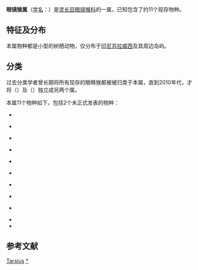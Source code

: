 {{Automatic taxobox
| taxon=Tarsius
| image = Spectral Tarsier Tarsius tarsier (7911590496).jpg
| image_width = 201px
| image_caption= {{le|幽灵眼鏡猴|Spectral tarsier}}（''Tarsius tarsier''）
| authority = {{le|Storr|Gottlieb Conrad Christian Storr}}, 1780
| type_species ={{le|幽灵眼鏡猴|Spectral tarsier}}<br>''Tarsius tarsier''
| type_species_authority =[[约翰·克里斯蒂安·波利卡普·埃克斯勒本|Erxleben]], 1777
| subdivision_ranks = [[种|种]]
| subdivision =
*{{le|戴安娜眼镜猴|Dian's tarsier}} ''{{lang|la|T. dentatus}}''
*{{le|拉里昂河眼镜猴|Lariang tarsier}} ''{{lang|la|T. lariang}}''
*{{le|珀伦岛眼镜猴|Peleng tarsier}} ''{{lang|la|T. pelengensis}}''
*{{le|桑格岛眼镜猴|Sangihe tarsier}} ''{{lang|la|T. sangirensis}}''
*{{le|幽灵眼鏡猴|Spectral tarsier}} ''{{lang|la|T. tarsier}}''
*{{le|锡奥岛眼镜猴|Siau Island tarsier}} ''{{lang|la|T. tumpara}}''
*{{le|侏儒眼镜猴|Pygmy tarsier}} ''{{lang|la|T. pumilus}}''
*{{le|华莱士眼镜猴|Wallace's tarsier}} ''{{lang|la|T. wallacei}}''
*{{le|望加锡眼镜猴|Tarsius fuscus}} ''{{lang|la|T. fuscus}}''
*{{lang|la|''T. '' sp. 1}}
*{{lang|la|''T. '' sp. 2}}
}}

'''眼镜猴属'''（[[学名|学名]]：''{{lang|la|Tarsius}}''）是[[灵长目|灵长目]][[眼镜猴科|眼镜猴科]]的一属，已知包含了约11个现存物种{{r|2010_Groves_Shekelle}}。

==特征及分布==
本属物种都是小型的树栖动物，仅分布于[[印尼|印尼]][[苏拉威西|苏拉威西]]及其周边岛屿{{r|2010_Groves_Shekelle}}。

==分类==
过去分类学者曾长期将所有现存的眼睛猴都被被归类于本属，直到2010年代，才将{{le|菲律宾眼镜猴|Philippine tarsier}}（''{{lang|la|Carlito syrichta}}''）及{{le|西部眼镜猴|Horsfield's tarsier}}（''{{lang|la|Cephalopachus bancanus}}''）独立成另两个属{{r|2010_Groves_Shekelle}}。

本属11个物种如下，包括2个未正式发表的物种{{r|2010_Groves_Shekelle}}：
*{{le|戴安娜眼镜猴|Dian's tarsier}} ''{{lang|la|Tarsius dentatus}}''
*{{le|拉里昂河眼镜猴|Lariang tarsier}} ''{{lang|la|Tarsius lariang}}''
*{{le|珀伦岛眼镜猴|Peleng tarsier}} ''{{lang|la|Tarsius pelengensis}}''
*{{le|桑格岛眼镜猴|Sangihe tarsier}} ''{{lang|la|Tarsius sangirensis}}''
*{{le|幽灵眼鏡猴|Spectral tarsier}} ''{{lang|la|Tarsius tarsier}}''
*{{le|锡奥岛眼镜猴|Siau Island tarsier}} ''{{lang|la|Tarsius tumpara}}''
*{{le|侏儒眼镜猴|Pygmy tarsier}} ''{{lang|la|Tarsius pumilus}}''
*{{le|华莱士眼镜猴|Wallace's tarsier}} ''{{lang|la|Tarsius wallacei}}''
*{{le|望加锡眼镜猴|Tarsius fuscus}} ''{{lang|la|Tarsius fuscus}}''
*{{lang|la|''Tarsius'' sp. 1}}
*{{lang|la|''Tarsius'' sp. 2}}

==参考文献==
{{reflist|refs=
<ref name=2010_Groves_Shekelle>{{cite journal | last1 = Groves | first1 = C. | last2 = Shekelle | first2 = M. | title = The Genera and Species of Tarsiidae | journal = International Journal of Primatology | volume = 31 | issue = 6 | pages = 1071–1082 | year = 2010 | url = http://www.springerlink.com/content/j3712t1357863121/fulltext.pdf | format = PDF | doi = 10.1007/s10764-010-9443-1 }}{{Dead link|date=2020年3月 |bot=InternetArchiveBot |fix-attempted=yes }}</ref>
}}
{{簡鼻亞目|Ha.}}
{{Taxonbar|from=Q60205}}

[[Category:眼镜猴科|Tarsius]]
[[Category:眼镜猴属|*]]